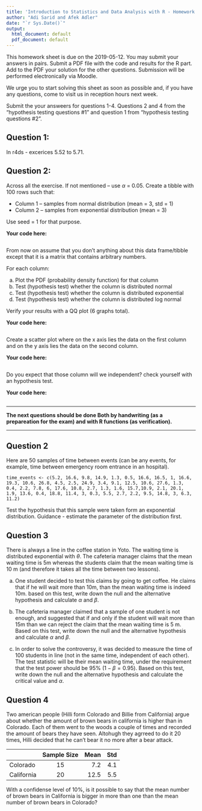 ```yaml
---
title: 'Introduction to Statistics and Data Analysis with R - Homework #3'
author: "Adi Sarid and Afek Adler"
date: "`r Sys.Date()`"
output:
  html_document: default
  pdf_document: default
---
```


This homework sheet is due on the 2019-05-12. You may submit your answers in pairs. Submit a PDF file with the code and results for the R part. Add to the PDF your solution for the other questions.
Submission will be performed electronically via Moodle.

We urge you to start solving this sheet as soon as possible and, if you have any questions, come to visit us in reception hours next week.

Submit the your answeers for questions 1-4. Questions 2 and 4 from the "hypothesis testing questions #1" and question 1 from "hypothesis testing questions #2".

## Question 1:
In r4ds - excerices 5.52 to 5.71.


## Question 2:


Across all the exercise. If not mentioned – use $\alpha$ = 0.05.
Create a tibble with 100 rows such that:

  * Column 1 – samples from normal distribution (mean = 3, std = 1)
  * Column 2 – samples from exponential distribution (mean = 3)

Use seed = 1 for that purpose.

__Your code here: __
``` r
```

From now on assume that you don’t anything about this data frame/tibble except that it is a matrix that contains arbitrary numbers.

For each column:

  a. Plot the PDF (probability density function) for that column
  b. Test (hypothesis test) whether the column is distributed normal
  c. Test (hypothesis test)  whether the column is distributed exponential 
  d. Test (hypothesis test)  whether the column is distributed log normal

Verify your results with a QQ plot (6 graphs total).
  
__Your code here: __
``` r
```

Create a scatter plot where on the x axis lies the data on the first column and on the y axis lies the data on the second column.


__Your code here: __
``` r
```

Do you expect that those column will we independent? check yourself with an hypothesis test.

__Your code here: __
``` r
```


***
__The next questions should be done Both by handwriting (as a prepareation for the exam) and with R functions (as verification).__ 

***

## Question 2

Here are 50 samples of time between events (can be any events, for example, time between emergency room entrance in an hospital).

```
time_events <- c(5.2, 16.6, 9.8, 14.9, 1.3, 0.5, 16.6, 16.5, 1, 16.6, 19.3, 10.6, 26.8, 4.5, 2.5, 24.9, 3.4, 9.1, 12.5, 10.6, 27.6, 1.3, 0.4, 2.2, 7.8, 6, 17.6, 10.8, 2.7, 1.3, 1.6, 15.7,10.9, 2.1, 20.1, 1.9, 13.6, 0.4, 18.8, 11.4, 3, 0.3, 5.5, 2.7, 2.2, 9.5, 14.8, 3, 6.3, 11.2)
```

Test the hypothesis that this sample were taken form an exponential distribution. 
Guidance - estimate the parameter of the distribution first.

## Question 3

There is always a line in the coffee station in Yoto. The waiting time is distributed exponential with $\theta$. The cafeteria manager claims that the mean waiting time is 5m whereas the students claim that the mean waiting time is 10 m (and therefore it takes all the time between two lessons).

  a. One student decided to test this claims by going to get coffee. He claims that if he will wait more than 10m, than the mean waiting time is indeed 10m.
based on this test, write down the null and the alternative hypothesis and calculate $\alpha$ and $\beta$.

  b. The cafeteria manager claimed that a sample of one student is not enough, and suggested that if and only if the student will wait more than 15m than we can reject the claim that the mean waiting time is 5 m. Based on this test, write down the null and the alternative hypothesis and calculate $\alpha$ and $\beta$.
  
  c. In order to solve the controversy, it was decided to measure the time of 100 students in line (not in the same time, independent of each other). The test statistic will be their mean waiting time, under the requirement that the test power should be 95% ($1 - \beta = 0.95$). 
 Based on this test, write down the null and the alternative hypothesis and calculate the critical value and $\alpha$.
 
 
## Question 4

Two american people (Hilli form Colorado and Billie from California) argue about whether the amount of brown bears in california is higher than in Colorado. 
Each of them went to the woods a couple of times and recorded the amount of bears they have seen. Altohugh they agrreed to do it 20 times, Hilli decided that he can't bear it no more after a bear attack. 
 
|               | Sample Size   | Mean  | Std
| ------------- |:-----------:| -----:| -----: |
| Colorado      | 15            | 7.2  | 4.1     |
| California    | 20            |12.5  | 5.5     |
  
With a confidense level of 10%, is it possible to say that the mean number of brown bears in California is bigger in more than one than the mean number of brown bears in Colorado?